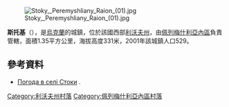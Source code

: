 [[Image:Stoky,_Peremyshliany_Raion_(01).jpg|right]]

{{coord|49|37|44|N|24|21|50|E|scale:100000|display=title}}

'''斯托基'''（{{lang-uk|Стоки}}），是[[烏克蘭|烏克蘭]]的城鎮，位於該國西部[[利沃夫州|利沃夫州]]，由[[佩列梅什利亞內區|佩列梅什利亞內區]]負責管轄，面積1.35平方公里，海拔高度331米，2001年該城鎮人口529。

==參考資料==
* [http://weather.in.ua/ua/l'vovskaja/25304 Погода в селі Стоки] {{Wayback|url=http://weather.in.ua/ua/l%27vovskaja/25304 |date=20210117090039 }}.

[[Category:利沃夫州村落|Category:利沃夫州村落]]
[[Category:佩列梅什利亞內區村落|Category:佩列梅什利亞內區村落]]


{{Lviv-geo-stub}}